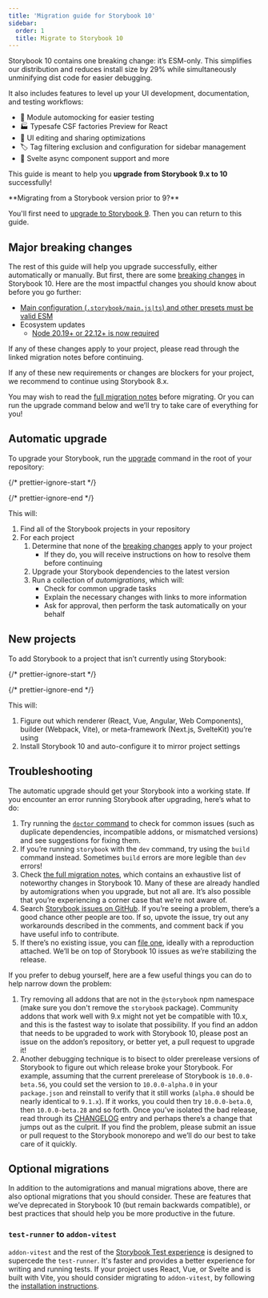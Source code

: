 ```yaml
---
title: 'Migration guide for Storybook 10'
sidebar:
  order: 1
  title: Migrate to Storybook 10
---
```


[full-migration-notes]: https://github.com/storybookjs/storybook/blob/next/MIGRATION.md#from-version-9x-to-1000

Storybook 10 contains one breaking change: it’s ESM-only. This simplifies our distribution and reduces install size by 29% while simultaneously unminifying dist code for easier debugging.

It also includes features to level up your UI development, documentation, and testing workflows:

- 🧩 Module automocking for easier testing
- 🏭 Typesafe CSF factories Preview for React
- 💫 UI editing and sharing optimizations
- 🏷️ Tag filtering exclusion and configuration for sidebar management
- 🔀 Svelte async component support and more

This guide is meant to help you **upgrade from Storybook 9.x to 10** successfully!

<Callout variant="info">
  **Migrating from a Storybook version prior to 9?**

  You'll first need to [upgrade to Storybook 9](./migration-guide-from-older-version.mdx). Then you can return to this guide.
</Callout>

## Major breaking changes

The rest of this guide will help you upgrade successfully, either automatically or manually. But first, there are some [breaking changes][full-migration-notes] in Storybook 10. Here are the most impactful changes you should know about before you go further:

* [Main configuration (`.storybook/main.js|ts`) and other presets must be valid ESM](https://github.com/storybookjs/storybook/blob/next/MIGRATION.md#the-storybookmain-file-and-other-presets-must-be-valid-esm)
* Ecosystem updates
  * [Node 20.19+ or 22.12+ is now required](https://github.com/storybookjs/storybook/blob/next/MIGRATION.md#nodejs-2019-or-2212-required)

If any of these changes apply to your project, please read through the linked migration notes before continuing.

If any of these new requirements or changes are blockers for your project, we recommend to continue using Storybook 8.x.

You may wish to read the [full migration notes][full-migration-notes] before migrating. Or you can run the upgrade command below and we’ll try to take care of everything for you!

## Automatic upgrade

To upgrade your Storybook, run the [upgrade](./upgrading.mdx) command in the root of your repository:

{/* prettier-ignore-start */}

<CodeSnippets path="storybook-upgrade.md" />

{/* prettier-ignore-end */}

This will:

1. Find all of the Storybook projects in your repository
2. For each project
   1. Determine that none of the [breaking changes](#major-breaking-changes) apply to your project
      * If they do, you will receive instructions on how to resolve them before continuing
   2. Upgrade your Storybook dependencies to the latest version
   3. Run a collection of *automigrations*, which will:
      * Check for common upgrade tasks
      * Explain the necessary changes with links to more information
      * Ask for approval, then perform the task automatically on your behalf

## New projects

To add Storybook to a project that isn’t currently using Storybook:

{/* prettier-ignore-start */}

<CodeSnippets path="create-command.md" />

{/* prettier-ignore-end */}

This will:

1. Figure out which renderer (React, Vue, Angular, Web Components), builder (Webpack, Vite), or meta-framework (Next.js, SvelteKit) you’re using
2. Install Storybook 10 and auto-configure it to mirror project settings

## Troubleshooting

The automatic upgrade should get your Storybook into a working state. If you encounter an error running Storybook after upgrading, here’s what to do:

1. Try running the [`doctor` command](../api/cli-options.mdx#doctor) to check for common issues (such as duplicate dependencies, incompatible addons, or mismatched versions) and see suggestions for fixing them.
2. If you’re running `storybook` with the `dev` command, try using the `build` command instead. Sometimes `build` errors are more legible than `dev` errors!
3. Check [the full migration notes][full-migration-notes], which contains an exhaustive list of noteworthy changes in Storybook 10. Many of these are already handled by automigrations when you upgrade, but not all are. It’s also possible that you’re experiencing a corner case that we’re not aware of.
4. Search [Storybook issues on GitHub](https://github.com/storybookjs/storybook/issues). If you’re seeing a problem, there’s a good chance other people are too. If so, upvote the issue, try out any workarounds described in the comments, and comment back if you have useful info to contribute.
5. If there’s no existing issue, you can [file one](https://github.com/storybookjs/storybook/issues/new/choose), ideally with a reproduction attached. We’ll be on top of Storybook 10 issues as we’re stabilizing the release.

If you prefer to debug yourself, here are a few useful things you can do to help narrow down the problem:

1. Try removing all addons that are not in the `@storybook` npm namespace (make sure you don't remove the `storybook` package). Community addons that work well with 9.x might not yet be compatible with 10.x, and this is the fastest way to isolate that possibility. If you find an addon that needs to be upgraded to work with Storybook 10, please post an issue on the addon’s repository, or better yet, a pull request to upgrade it!
2. Another debugging technique is to bisect to older prerelease versions of Storybook to figure out which release broke your Storybook. For example, assuming that the current prerelease of Storybook is `10.0.0-beta.56`, you could set the version to `10.0.0-alpha.0` in your `package.json` and reinstall to verify that it still works (`alpha.0` should be nearly identical to `9.1.x`). If it works, you could then try `10.0.0-beta.0`, then `10.0.0-beta.28` and so forth. Once you’ve isolated the bad release, read through its [CHANGELOG](https://github.com/storybookjs/storybook/blob/next/CHANGELOG.prerelease.md) entry and perhaps there’s a change that jumps out as the culprit. If you find the problem, please submit an issue or pull request to the Storybook monorepo and we’ll do our best to take care of it quickly.

## Optional migrations

In addition to the automigrations and manual migrations above, there are also optional migrations that you should consider. These are features that we’ve deprecated in Storybook 10 (but remain backwards compatible), or best practices that should help you be more productive in the future.

### `test-runner` to `addon-vitest`

`addon-vitest` and the rest of the [Storybook Test experience](https://storybook.js.org/blog/storybook-test-sneak-peek/) is designed to supercede the `test-runner`. It's faster and provides a better experience for writing and running tests. If your project uses React, Vue, or Svelte and is built with Vite, you should consider migrating to `addon-vitest`, by following the [installation instructions](../writing-tests/integrations/vitest-addon.mdx#automatic-setup).
